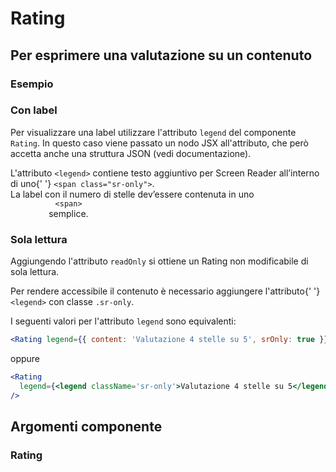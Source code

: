
<Meta title='Documentazione/Componenti/Rating' of={Rating} />

# Rating

## Per esprimere una valutazione su un contenuto

### Esempio

<Canvas>
  <Story id='componenti-rating--rating-base' />
</Canvas>

### Con label

Per visualizzare una label utilizzare l'attributo `legend` del componente `Rating`. In questo caso viene passato un nodo JSX all'attributo, che però accetta anche una struttura JSON (vedi documentazione).

<div className='docs'>
  <Callout color='success'>
    <CalloutText>
        L'attributo <code>&lt;legend&gt;</code> contiene testo aggiuntivo per
        Screen Reader all’interno di uno{' '}
        <code>&lt;span class="sr-only"&gt;</code>.<br />
        La label con il numero di stelle dev’essere contenuta in uno <code>
          &lt;span&gt;
        </code> semplice.
    </CalloutText>
  </Callout>
</div>

<Canvas>
  <Story id='componenti-rating--rating-con-label' />
</Canvas>

### Sola lettura

Aggiungendo l'attributo `readOnly` si ottiene un Rating non modificabile di sola lettura.

<div className='docs'>
  <Callout color='success'>
    <CalloutText>
        Per rendere accessibile il contenuto è necessario aggiungere l'attributo{' '}
        <code>&lt;legend&gt;</code> con classe <code>.sr-only</code>.
    </CalloutText>
  </Callout>
</div>

<Canvas>
  <Story id='componenti-rating--rating-read-only' />
</Canvas>

I seguenti valori per l'attributo `legend` sono equivalenti:

```jsx
<Rating legend={{ content: 'Valutazione 4 stelle su 5', srOnly: true }} />
```

oppure

```jsx
<Rating
  legend={<legend className='sr-only'>Valutazione 4 stelle su 5</legend>}
/>
```

## Argomenti componente

### Rating

<ArgsTable of={Rating} />
